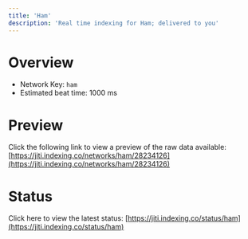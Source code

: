 ```yaml
---
title: 'Ham'
description: 'Real time indexing for Ham; delivered to you'
---
```


# Overview
- Network Key: `ham`
- Estimated beat time: 1000 ms

# Preview
Click the following link to view a preview of the raw data available: [https://jiti.indexing.co/networks/ham/28234126](https://jiti.indexing.co/networks/ham/28234126)

# Status
Click here to view the latest status: [https://jiti.indexing.co/status/ham](https://jiti.indexing.co/status/ham)
